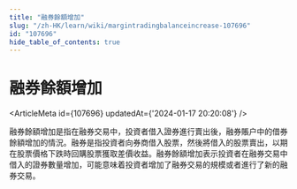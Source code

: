 ```yaml
---
title: "融券餘額增加"
slug: "/zh-HK/learn/wiki/margintradingbalanceincrease-107696"
id: "107696"
hide_table_of_contents: true
---
```



# 融券餘額增加

<ArticleMeta id={107696} updatedAt={'2024-01-17 20:20:08'} />
<div className='border-solid border-b border-t-0 my-4 border-[var(--ifm-color-gray-300)]' />

融券餘額增加是指在融券交易中，投資者借入證券進行賣出後，融券賬户中的借券餘額增加的情況。融券是指投資者向券商借入股票，然後將借入的股票賣出，以期在股票價格下跌時回購股票獲取差價收益。融券餘額增加表示投資者在融券交易中借入的證券數量增加，可能意味着投資者增加了融券交易的規模或者進行了新的融券交易。
